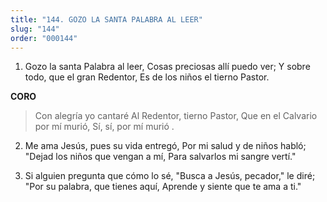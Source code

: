 ```yaml
---
title: "144. GOZO LA SANTA PALABRA AL LEER"
slug: "144"
order: "000144"
---
```


1. Gozo la santa Palabra al leer, Cosas preciosas allí puedo ver;
Y sobre todo, que el gran Redentor, Es de los niños el tierno Pastor.
 
**CORO**
>Con alegría yo cantaré
Al Redentor, tierno Pastor,
Que en el Calvario por mí murió, Sí, sí, por mí murió .

2.	Me ama Jesús, pues su vida entregó, Por mi salud y de niños habló; "Dejad los niños que vengan a mí, Para salvarlos mi sangre vertí."

3.	Si alguien pregunta que cómo lo sé, "Busca a Jesús, pecador," le diré; "Por su palabra, que tienes aquí, Aprende y siente que te ama a ti."
